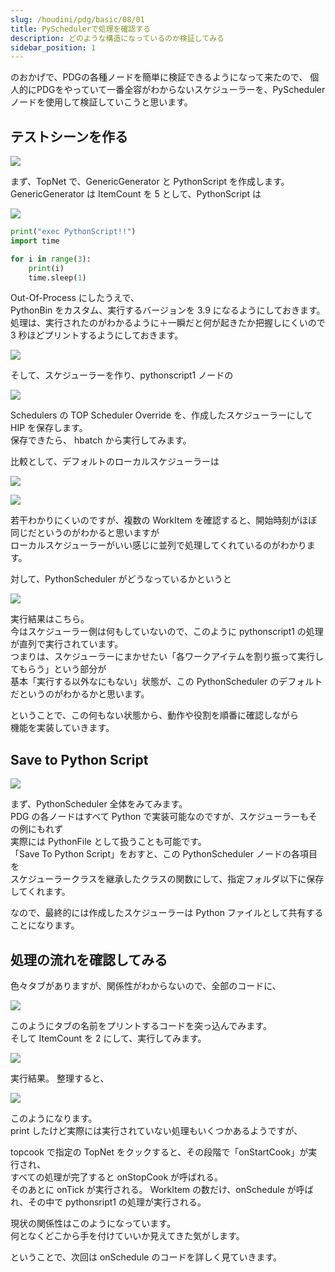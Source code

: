 ```yaml
---
slug: /houdini/pdg/basic/08/01
title: PySchedulerで処理を確認する
description: どのような構造になっているのか検証してみる
sidebar_position: 1
---
```


<AutoLinkTitle url="/houdini/pdg/basic/07" /> のおかげで、PDGの各種ノードを簡単に検証できるようになって来たので、
個人的にPDGをやっていて一番全容がわからないスケジューラーを、PySchedulerノードを使用して検証していこうと思います。

## テストシーンを作る

![](https://gyazo.com/034d4bf06e3046587d6bcfab08b1991e.png)

まず、TopNet で、GenericGenerator と PythonScript を作成します。  
GenericGenerator は ItemCount を 5 として、PythonScript は

![](https://gyazo.com/c55f3e481858b727e59198f3a088d642.png)

```python
print("exec PythonScript!!")
import time

for i in range(3):
    print(i)
    time.sleep(1)
```

Out-Of-Process にしたうえで、  
PythonBin をカスタム、実行するバージョンを 3.9 になるようにしておきます。  
処理は、実行されたのがわかるように＋一瞬だと何が起きたか把握しにくいので 3 秒ほどプリントするようにしておきます。

![](https://gyazo.com/023145829c5012097c1819830844e11b.png)

そして、スケジューラーを作り、pythonscript1 ノードの

![](https://gyazo.com/2dbaeafdf63d2330c8b59a617feaa583.png)

Schedulers の TOP Scheduler Override を、作成したスケジューラーにして HIP を保存します。  
保存できたら、 hbatch から実行してみます。

比較として、デフォルトのローカルスケジューラーは

![](https://gyazo.com/0a712183f1c3cf6d109b4f0e83508c3c.png)

![](https://gyazo.com/991b9cdb4a1da21f91a30496bdcdabca.png)

若干わかりにくいのですが、複数の WorkItem を確認すると、開始時刻がほぼ同じだというのがわかると思いますが  
ローカルスケジューラーがいい感じに並列で処理してくれているのがわかります。

対して、PythonScheduler がどうなっているかというと

![](https://gyazo.com/9333aad7d34c545e3dae20fb4bec3d34.png)

実行結果はこちら。  
今はスケジューラー側は何もしていないので、このように pythonscript1 の処理が直列で実行されています。  
つまりは、スケジューラーにまかせたい「各ワークアイテムを割り振って実行してもらう」という部分が  
基本「実行する以外なにもない」状態が、この PythonScheduler のデフォルトだというのがわかるかと思います。

ということで、この何もない状態から、動作や役割を順番に確認しながら  
機能を実装していきます。

## Save to Python Script

![](https://gyazo.com/e4915ce0a465d6339ea67ae38e8caf85.png)

まず、PythonScheduler 全体をみてみます。  
PDG の各ノードはすべて Python で実装可能なのですが、スケジューラーもその例にもれず  
実際には PythonFile として扱うことも可能です。  
「Save To Python Script」をおすと、この PythonScheduler ノードの各項目を  
スケジューラークラスを継承したクラスの関数にして、指定フォルダ以下に保存してくれます。

なので、最終的には作成したスケジューラーは Python ファイルとして共有することになります。

## 処理の流れを確認してみる

色々タブがありますが、関係性がわからないので、全部のコードに、

![](https://gyazo.com/492e32e41de433653518b77bfbfad6d0.png)

このようにタブの名前をプリントするコードを突っ込んでみます。  
そして ItemCount を 2 にして、実行してみます。

![](https://gyazo.com/610200c6dcb47c0c8dfb12a6577514bb.png)

実行結果。
整理すると、

![](https://gyazo.com/60779ffbcf9ba9d0e85080cd442b69f6.png)

このようになります。  
print したけど実際には実行されていない処理もいくつかあるようですが、

topcook で指定の TopNet をクックすると、その段階で「onStartCook」が実行され、  
すべての処理が完了すると onStopCook が呼ばれる。  
そのあとに onTick が実行される。
WorkItem の数だけ、onSchedule が呼ばれ、その中で pythonsript1 の処理が実行される。

現状の関係性はこのようになっています。  
何となくどこから手を付けていいか見えてきた気がします。

ということで、次回は onSchedule のコードを詳しく見ていきます。
